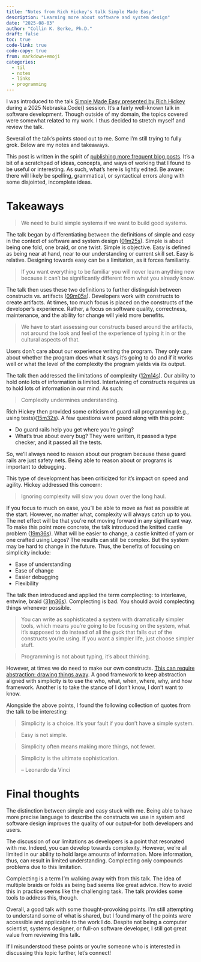 ```yaml
---
title: "Notes from Rich Hickey's talk Simple Made Easy"
description: "Learning more about software and system design"
date: "2025-08-03"
author: "Collin K. Berke, Ph.D."
draft: false
toc: true
code-link: true
code-copy: true
from: markdown+emoji
categories:
  - til
  - notes
  - links
  - programming
---
```


I was introduced to the talk [Simple Made Easy presented by Rich Hickey](https://www.youtube.com/watch?v=SxdOUGdseq4) during a 2025 Nebraska.Code() session.
It's a fairly well-known talk in software development.
Though outside of my domain, the topics covered were somewhat related to my work.
I thus decided to stretch myself and review the talk.

Several of the talk's points stood out to me.
Some I'm still trying to fully grok.
Below are my notes and takeaways.

::: {.callout-note}
This post is written in the spirit of [publishing more frequent blog posts](https://www.collinberke.com/til/posts/2025-01-26-til-notes-quotes-links-credibility-blogs/).
It's a bit of a scratchpad of ideas, concepts, and ways of working that I found to be useful or interesting.
As such, what's here is lightly edited.
Be aware: there will likely be spelling, grammatical, or syntactical errors along with some disjointed, incomplete ideas.
:::

# Takeaways

> We need to build simple systems if we want to build good systems.

The talk began by differentiating between the definitions of simple and easy in the context of software and system design ([01m25s](https://youtu.be/SxdOUGdseq4?si=-0QKIV4dzWfkd7zr&t=85)).
Simple is about being one fold, one braid, or one twist.
Simple is objective.
Easy is defined as being near at hand, near to our understanding or current skill set.
Easy is relative.
Designing towards easy can be a limitation, as it forces familiarity.

> If you want everything to be familiar you will never learn anything new because it can't be significantly different from what you already know.

The talk then uses these two definitions to further distinguish between constructs vs. artifacts ([09m05s](https://youtu.be/SxdOUGdseq4?si=kfsyhuwVubbqsClt&t=545)).
Developers work with constructs to create artifacts.
At times, too much focus is placed on the constructs of the developer's experience.
Rather, a focus on software quality, correctness, maintenance, and the ability for change will yield more benefits.

> We have to start assessing our constructs based around the artifacts, not around the look and feel of the experience of typing it in or the cultural aspects of that.

Users don't care about our experience writing the program.
They only care about whether the program does what it says it's going to do and if it works well or what the level of the complexity the program yields via its output.

The talk then addressed the limitations of complexity ([12m14s](https://youtu.be/SxdOUGdseq4?si=rv6KzWPiagRM1TAw&t=734)).
Our ability to hold onto lots of information is limited.
Intertwining of constructs requires us to hold lots of information in our mind.
As such:

> Complexity undermines understanding.

Rich Hickey then provided some criticism of guard rail programming (e.g., using tests)([15m32s](https://youtu.be/SxdOUGdseq4?si=qOLoCLu7mm0qyTkZ&t=932)).
A few questions were posed along with this point:

* Do guard rails help you get where you're going?
* What's true about every bug? They were written, it passed a type checker, and it passed all the tests.

So, we'll always need to reason about our program because these guard rails are just safety nets.
Being able to reason about or programs is important to debugging.

This type of development has been criticized for it's impact on speed and agility.
Hickey addressed this concern:

> Ignoring complexity will slow you down over the long haul.

If you focus to much on ease, you'll be able to move as fast as possible at the start.
However, no matter what, complexity will always catch up to you.
The net effect will be that you're not moving forward in any significant way.
To make this point more concrete, the talk introduced the knitted castle problem ([19m36s](https://youtu.be/SxdOUGdseq4?si=JSE3fuibSCMRmIqJ&t=1176)).
What will be easier to change, a castle knitted of yarn or one crafted using Legos?
The results can still be complex.
But the system may be hard to change in the future.
Thus, the benefits of focusing on simplicity include:

* Ease of understanding
* Ease of change
* Easier debugging
* Flexibility

The talk then introduced and applied the term complecting: to interleave, entwine, braid ([31m36s](https://youtu.be/SxdOUGdseq4?si=tNIUGRpWhvvj-L2b&t=1896)).
Complecting is bad.
You should avoid complecting things whenever possible.

> You can write as sophisticated a system with dramatically simpler tools, which means you're going to be focusing on the system, what it's supposed to do instead of all the guck that falls out of the constructs you're using. If you want a simpler life, just choose simpler stuff.

> Programming is not about typing, it's about thinking.

However, at times we do need to make our own constructs.
[This can require abstraction: drawing things away](https://youtu.be/SxdOUGdseq4?si=NBtly4XYZT3yQMCf&t=2958).
A good framework to keep abstraction aligned with simplicity is to use the who, what, when, where, why, and how framework.
Another is to take the stance of I don't know, I don't want to know.

Alongside the above points, I found the following collection of quotes from the talk to be interesting:

> Simplicity is a choice. It's your fault if you don't have a simple system.

> Easy is not simple.

> Simplicity often means making more things, not fewer.

> Simplicity is the ultimate sophistication.
>
> -- Leonardo da Vinci

# Final thoughts

The distinction between simple and easy stuck with me.
Being able to have more precise language to describe the constructs we use in system and software design improves the quality of our output--for both developers and users.

The discussion of our limitations as developers is a point that resonated with me.
Indeed, you can develop towards complexity.
However, we're all limited in our ability to hold large amounts of information.
More information, thus, can result in limited understanding.
Complecting only compounds problems due to this limitation.

Complecting is a term I'm walking away with from this talk.
The idea of multiple braids or folds as being bad seems like great advice.
How to avoid this in practice seems like the challenging task.
The talk provides some tools to address this, though.

Overall, a good talk with some thought-provoking points.
I'm still attempting to understand some of what is shared, but I found many of the points were accessible and applicable to the work I do.
Despite not being a computer scientist, systems designer, or full-on software developer, I still got great value from reviewing this talk.

If I misunderstood these points or you're someone who is interested in discussing this topic further, let's connect!
